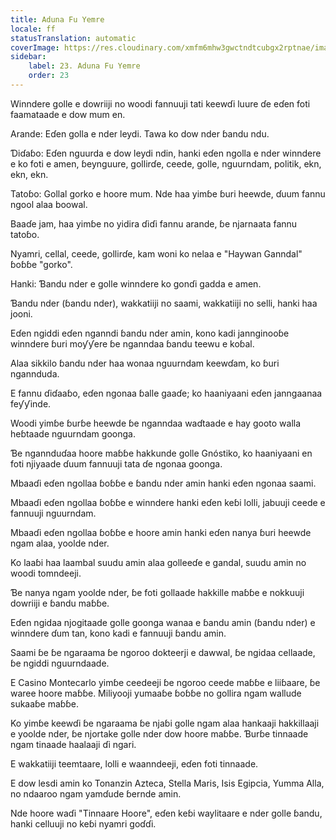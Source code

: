 ```yaml
---
title: Aduna Fu Yemre
locale: ff
statusTranslation: automatic
coverImage: https://res.cloudinary.com/xmfm6mhw3gwctndtcubgx2rptnae/image/upload/v1740468922/small_cover_tratado_de_psicologia_revolucionaria_a4c0dca4e0.webp
sidebar:
    label: 23. Aduna Fu Yemre
    order: 23
---
```

Winndere golle e dowriiji no woodi fannuuji tati keewɗi luure ɗe eɗen foti faamataade e dow mum en.

Arande: Eɗen golla e nder leydi. Tawa ko dow nder ɓandu ndu.

Ɗiɗaɓo: Eɗen nguurda e dow leydi ndin, hanki eɗen ngolla e nder winndere e ko foti e amen, ɓeynguure, gollirɗe, ceede, golle, nguurndam, politik, ekn, ekn, ekn.

Tatoɓo: Gollal gorko e hoore mum. Nde haa yimɓe ɓuri heewde, ɗuum fannu ngool alaa boowal.

Baaɗe jam, haa yimɓe no yidira ɗiɗi fannu arande, ɓe njarnaata fannu tatoɓo.

Nyamri, cellal, ceede, gollirɗe, kam woni ko nelaa e "Haywan Ganndal" ɓoɓɓe "gorko".

Hanki: Ɓandu nder e golle winndere ko gonɗi gadda e amen.

Ɓandu nder (ɓandu nder), wakkatiiji no saami, wakkatiiji no selli, hanki haa jooni.

Eɗen ngiddi eɗen nganndi ɓandu nder amin, kono kadi jannginooɓe winndere ɓuri moƴƴere ɓe nganndaa ɓandu teewu e koɓal.

Alaa sikkilo ɓandu nder haa wonaa nguurndam keewɗam, ko ɓuri ngannduda.

E fannu ɗiɗaaɓo, eɗen ngonaa ɓalle gaaɗe; ko haaniyaani eɗen janngaanaa feƴƴinde.

Woodi yimɓe ɓurɓe heewde ɓe nganndaa waɗtaade e hay gooto walla heɓtaade nguurndam goonga.

Ɓe ngannduɗaa hoore maɓɓe hakkunde golle Gnóstiko, ko haaniyaani en foti njiyaade ɗuum fannuuji tata ɗe ngonaa goonga.

Mbaaɗi eɗen ngollaa ɓoɓɓe e ɓandu nder amin hanki eɗen ngonaa saami.

Mbaaɗi eɗen ngollaa ɓoɓɓe e winndere hanki eɗen keɓi lolli, jabuuji ceede e fannuuji nguurndam.

Mbaaɗi eɗen ngollaa ɓoɓɓe e hoore amin hanki eɗen nanya ɓuri heewde ngam alaa, yoolde nder.

Ko laaɓi haa laambal suudu amin alaa golleeɗe e gandal, suudu amin no woodi tomndeeji.

Ɓe nanya ngam yoolde nder, ɓe foti gollaade hakkille maɓɓe e nokkuuji dowriiji e ɓandu maɓɓe.

Eɗen ngidaa njogitaade golle goonga wanaa e ɓandu amin (ɓandu nder) e winndere ɗum tan, kono kadi e fannuuji ɓandu amin.

Saami ɓe ɓe ngaraama ɓe ngoroo dokteerji e dawwal, ɓe ngidaa cellaade, ɓe ngiddi nguurndaade.

E Casino Montecarlo yimɓe ceedeeji ɓe ngoroo ceede maɓɓe e liiɓaare, ɓe waree hoore maɓɓe. Miliyooji yumaaɓe ɓoɓɓe no gollira ngam wallude sukaaɓe maɓɓe.

Ko yimɓe keewɗi ɓe ngaraama ɓe njaɓi golle ngam alaa hankaaji hakkillaaji e yoolde nder, ɓe njortake golle nder dow hoore maɓɓe. Ɓurɓe tinnaade ngam tinaade haalaaji ɗi ngari.

E wakkatiiji teemtaare, lolli e waanndeeji, eɗen foti tinnaade.

E dow lesdi amin ko Tonanzin Azteca, Stella Maris, Isis Egipcia, Yumma Alla, no ndaaroo ngam yamɗude ɓernde amin.

Nde hoore waɗi "Tinnaare Hoore", eɗen keɓi waylitaare e nder golle ɓandu, hanki celluuji no keɓi nyamri goɗɗi.

